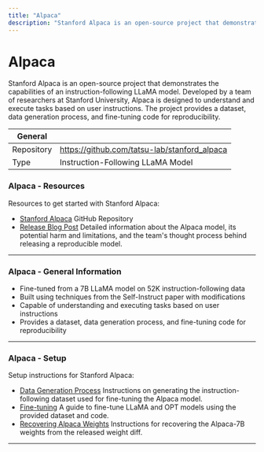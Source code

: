 ```yaml
---
title: "Alpaca"
description: "Stanford Alpaca is an open-source project that demonstrates the capabilities of an instruction-following LLaMA model. Developed by a team of researchers at Stanford University, Alpaca is designed to understand and execute tasks based on user instructions."
---
```


# Alpaca

Stanford Alpaca is an open-source project that demonstrates the capabilities of an instruction-following LLaMA model. Developed by a team of researchers at Stanford University, Alpaca is designed to understand and execute tasks based on user instructions. The project provides a dataset, data generation process, and fine-tuning code for reproducibility.

| General  |  |
| --- | --- |
| Repository | https://github.com/tatsu-lab/stanford_alpaca |
| Type | Instruction-Following LLaMA Model |

### Alpaca - Resources
Resources to get started with Stanford Alpaca:

* [Stanford Alpaca](https://github.com/tatsu-lab/stanford_alpaca) GitHub Repository
* [Release Blog Post](https://crfm.stanford.edu/2023/03/13/alpaca.html) Detailed information about the Alpaca model, its potential harm and limitations, and the team's thought process behind releasing a reproducible model.

---

### Alpaca - General Information

* Fine-tuned from a 7B LLaMA model on 52K instruction-following data
* Built using techniques from the Self-Instruct paper with modifications
* Capable of understanding and executing tasks based on user instructions
* Provides a dataset, data generation process, and fine-tuning code for reproducibility

---

### Alpaca - Setup
Setup instructions for Stanford Alpaca:

* [Data Generation Process](https://github.com/tatsu-lab/stanford_alpaca#data-generation-process) Instructions on generating the instruction-following dataset used for fine-tuning the Alpaca model.
* [Fine-tuning](https://github.com/tatsu-lab/stanford_alpaca#fine-tuning) A guide to fine-tune LLaMA and OPT models using the provided dataset and code.
* [Recovering Alpaca Weights](https://github.com/tatsu-lab/stanford_alpaca#recovering-alpaca-weights) Instructions for recovering the Alpaca-7B weights from the released weight diff.
---